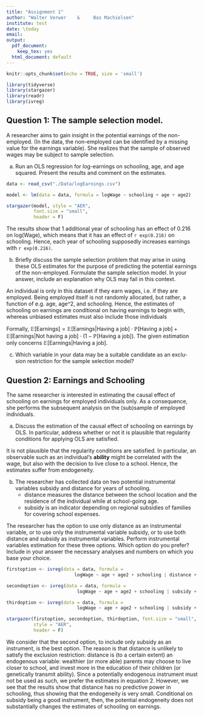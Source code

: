 ```yaml
---
title: "Assignment 1"
author: "Walter Verwer    &     Bas Machielsen"
institute: test
date: \today
email: 
output:
  pdf_document: 
    keep_tex: yes
  html_document: default
---
```


```r
knitr::opts_chunk$set(echo = TRUE, size = 'small')

library(tidyverse)
library(stargazer)
library(readr)
library(ivreg)
```

## Question 1: The sample selection model. 

A researcher aims to gain insight in the potential earnings of the non-employed. (In the data, the non-employed can be identified by a missing value for the earnings variable). She realizes that the sample of observed wages may be subject to sample selection.

(a) Run an OLS regression for log-earnings on schooling, age, and age squared. Present the results and comment on the estimates.
    
```r
data <- read_csv("./Data/logEarnings.csv")
```
    
```r
model <- lm(data = data, formula = logWage ~ schooling + age + age2)

stargazer(model, style = "AER", 
          font.size = "small",
          header = F)
```

The results show that 1 additional year of schooling has an effect of 0.216 on log(Wage), which means that it has an effect of `r exp(0.216)` on schooling. Hence, each year of schooling supposedly increases earnings with `r exp(0.216)`.

(b) Briefly discuss the sample selection problem that may arise in using these OLS estimates for the purpose of predicting the potential earnings of the non-employed. Formulate the sample selection model. In your answer, include an explanation why OLS may fail in this context.

An individual is only in this dataset if they earn wages, i.e. if they are employed. Being employed itself is not randomly allocated, but rather, a function of e.g. age, age^2, and schooling. Hence, the estimates of schooling on earnings are conditional on having earnings to begin with, whereas unbiased estimates must also include those individuals 

Formally, $\mathbb{E}[\text{Earnings}] = \mathbb{E[\text{Earnings}|\text{Having a job}]} \cdot \mathbb{P}[\text{Having a job}] + \mathbb{E[\text{Earnings}|\text{Not having a job}]} \cdot (1-\mathbb{P[\text{Having a job}]})$. The given estimation only concerns $\mathbb{E[\text{Earnings}|\text{Having a job}]}$. 

(c) Which variable in your data may be a suitable candidate as an exclu- sion restriction for the sample selection model?


## Question 2: Earnings and Schooling

The same researcher is interested in estimating the causal effect of schooling on earnings for employed individuals only. As a consequence, she performs the subsequent analysis on the (sub)sample of employed individuals.

(a) Discuss the estimation of the causal effect of schooling on earnings by OLS. In particular, address whether or not it is plausible that regularity conditions for applying OLS are satisfied.

It is not plausible that the regularity conditions are satisfied. In particular, an observable such as an individual's __ability__ might be correlated with the wage, but also with the decision to live close to a school. Hence, the estimates suffer from endogeneity.

(b) The researcher has collected data on two potential instrumental variables subsidy and distance for years of schooling.
    - distance measures the distance between the school location and the residence of the individual while at school-going age.
    - subsidy is an indicator depending on regional subsidies of families for covering school expenses.
    
The researcher has the option to use only distance as an instrumental variable, or to use only the instrumental variable subsidy, or to use both distance and subsidy as instrumental variables. Perform instrumental variables estimation for these three options. Which option do you prefer? Include in your answer the necessary analyses and numbers on which you base your choice.

```r
firstoption <- ivreg(data = data, formula = 
                         logWage ~ age + age2 + schooling | distance + age + age2)

secondoption <- ivreg(data = data, formula =
                          logWage ~ age + age2 + schooling | subsidy + age + age2)

thirdoption <- ivreg(data = data, formula =
                          logWage ~ age + age2 + schooling | subsidy + distance + age + age2)
```

```r
stargazer(firstoption, secondoption, thirdoption, font.size = "small", 
          style = "AER", 
          header = F)
```

We consider that the second option, to include only subsidy as an instrument, is the best option. The reason is that distance is unlikely to satisfy the exclusion restriction: distance is (to a certain extent) an endogenous variable: wealthier (or more able) parents may choose to live closer to school, and invest more in the education of their children (or genetically transmit ability). Since a potentially endogenous instrument must not be used as such, we prefer the estimates in equation 2. However, we see that the results show that distance has no predictive power in schooling, thus showing that the endogeneity is very small. Conditional on subsidy being a good instrument, then, the potential endogeneity does not substantially changes the estimates of schooling on earnings. 
